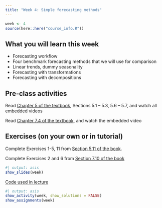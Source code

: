 ```yaml
---
title: "Week 4: Simple forecasting methods"
---
```


```r
week <- 4
source(here::here("course_info.R"))
```

## What you will learn this week

* Forecasting workflow
* Four benchmark forecasting methods that we will use for comparison
* Linear trends, dummy seasonality
* Forecasting with transformations
* Forecasting with decompositions

## Pre-class activities

Read [Chapter 5 of the textbook](https://otexts.com/fpp3/toolbox.html), Sections 5.1 -- 5.3, 5.6 -- 5.7, and watch all embedded videos

Read [Chapter 7.4 of the textbook](https://otexts.com/fpp3/useful-predictors.html), and watch the embedded video

## Exercises (on your own or in tutorial)

Complete Exercises 1-5, 11 from [Section 5.11 of the book](https://otexts.com/fpp3/toolbox-exercises.html).

Complete Exercises 2 and 6 from [Section 7.10 of the book](https://otexts.com/fpp3/regression-exercises.html)

<!-- [**Solutions to Exercises**](ex4-sol.qmd) -->

```r
#| output: asis
show_slides(week)
```

[Code used in lecture](lecture4.R)

```r
#| output: asis
show_activity(week, show_solutions = FALSE)
show_assignments(week)
```
